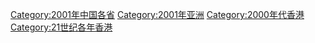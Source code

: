 {{catmore}}

[[Category:2001年中国各省|Category:2001年中国各省]]
[[Category:2001年亚洲|Category:2001年亚洲]]
[[Category:2000年代香港|Category:2000年代香港]]
[[Category:21世纪各年香港|Category:21世纪各年香港]]